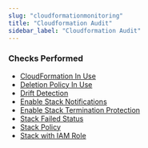 ```yaml
---
slug: "cloudformationmonitoring"
title: "Cloudformation Audit"
sidebar_label: "Cloudformation Audit"
---
```


### Checks Performed

- [CloudFormation In Use](cloudformationmonitoring/rules/cloudformation_in_use)
- [Deletion Policy In Use](cloudformationmonitoring/rules/deletion_policy_in_use)
- [Drift Detection](cloudformationmonitoring/rules/drift_detection)
- [Enable Stack Notifications](cloudformationmonitoring/rules/enable_stack_notifications)
- [Enable Stack Termination Protection](cloudformationmonitoring/rules/enable_stack_termination_protection)
- [Stack Failed Status](cloudformationmonitoring/rules/stack_failed_status)
- [Stack Policy](cloudformationmonitoring/rules/stack_policy)
- [Stack with IAM Role](cloudformationmonitoring/rules/stack_with_iam_role)
